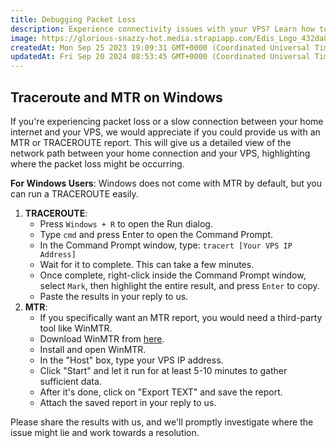 ```yaml
---
title: Debugging Packet Loss
description: Experience connectivity issues with your VPS? Learn how to generate a detailed MTR or TRACEROUTE report on Windows to identify packet loss and speed up the resolution process
image: https://glorious-snazzy-hot.media.strapiapp.com/Edis_Logo_432da83b15.jpg
createdAt: Mon Sep 25 2023 19:09:31 GMT+0000 (Coordinated Universal Time)
updatedAt: Fri Sep 20 2024 08:53:45 GMT+0000 (Coordinated Universal Time)
---
```


## Traceroute and MTR on Windows

If you're experiencing packet loss or a slow connection between your home internet and your VPS, we would appreciate if you could provide us with an MTR or TRACEROUTE report. This will give us a detailed view of the network path between your home connection and your VPS, highlighting where the packet loss might be occurring.

**For Windows Users**:
Windows does not come with MTR by default, but you can run a TRACEROUTE easily.

1. **TRACEROUTE**:
   - Press `Windows + R` to open the Run dialog.
   - Type `cmd` and press Enter to open the Command Prompt.
   - In the Command Prompt window, type: `tracert [Your VPS IP Address]`
   - Wait for it to complete. This can take a few minutes.
   - Once complete, right-click inside the Command Prompt window, select `Mark`, then highlight the entire result, and press `Enter` to copy.
   - Paste the results in your reply to us.
2. **MTR**:
   - If you specifically want an MTR report, you would need a third-party tool like WinMTR.
   - Download WinMTR from <a href="https://winmtr.net" target="_blank">here</a>.
   - Install and open WinMTR.
   - In the "Host" box, type your VPS IP address.
   - Click "Start" and let it run for at least 5-10 minutes to gather sufficient data.
   - After it's done, click on "Export TEXT" and save the report.
   - Attach the saved report in your reply to us.

Please share the results with us, and we'll promptly investigate where the issue might lie and work towards a resolution.
